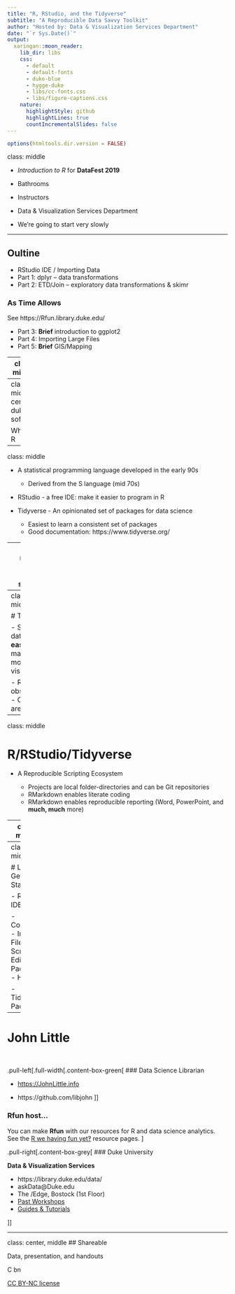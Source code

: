 ```yaml
---
title: "R, RStudio, and the Tidyverse"
subtitle: "A Reproducible Data Savvy Toolkit"
author: "Hosted by: Data & Visualization Services Department"
date: "`r Sys.Date()`"
output:
  xaringan::moon_reader:
    lib_dir: libs
    css: 
      - default
      - default-fonts
      - duke-blue
      - hygge-duke
      - libs/cc-fonts.css
      - libs/figure-captions.css
    nature:
      highlightStyle: github
      highlightLines: true
      countIncrementalSlides: false
---
```

```r
options(htmltools.dir.version = FALSE)
```
class: middle

- *Introduction to R* for **DataFest 2019**

- Bathrooms

- Instructors

- Data & Visualization Services Department

- We're going to start very slowly


---

## Oultine

- RStudio IDE / Importing Data
- Part 1: dplyr -- data transformations
- Part 2: ETD/Join -- exploratory data transformations & skimr

### As Time Allows

See https://Rfun.library.duke.edu/

- Part 3: **Brief** introduction to ggplot2
- Part 4: Importing Large Files
- Part 5: **Brief** GIS/Mapping

---
class: middle

- https://is.gd/intro2r_2019spring

- https://Rfun.library.duke.edu/intro2r

- https://Rfun.Library.Duke.edu

- https://Library.Duke.edu/data

---
class: middle, center, duke-softblue

What is R

---
class: middle

- A statistical programming language developed in the early 90s

    - Derived from the S language (mid 70s)
    
- RStudio - a free IDE:  make it easier to program in R 

- Tidyverse - An opinionated set of packages for data science

    - Easiest to learn a consistent set of packages
    - Good documentation:  https://www.tidyverse.org/

---
class: middle, center, duke-softblue

# Why Tidyverse

---
class:  middle

# Tidy data

- Structured data sets are **easier** to manipulate, model, and visualize

- Rows are observations
- Columns are variables


---
class: middle

# R/RStudio/Tidyverse

- A Reproducible Scripting Ecosystem

    - Projects are local folder-directories and can be Git repositories
    - RMarkdown enables literate coding
    - RMarkdown enables reproducible reporting (Word, PowerPoint, and **much, much** more)
    
---
class: middle

# Literate Programing

- Separate code from prose
- R Notebooks (just one example)

---
class: middle

# Let's Get Started

- Rstudio IDE

    - Console
    - Import Files
    - Script Editor
    - Packages
    - Help
    
- Tidyverse Package


---

# John Little

&nbsp;

.pull-left[.full-width[.content-box-green[
### Data Science Librarian

- [https://JohnLittle.info](https://johnlittle.info/)

- https://github.com/libjohn
]]

### Rfun host...
You can make **Rfun** with our resources for R and data science analytics.  See the [R we having fun yet‽](https://rfun.library.duke.edu/) resource pages.
]

.pull-right[.content-box-grey[
### Duke University

**Data & Visualization Services**

- https://library.duke.edu/data/
- askData@Duke.edu
- The /Edge, Bostock (1st Floor)
- [Past Workshops](https://library.duke.edu/data/news/past-workshops)
- [Guides & Tutorials](https://library.duke.edu/data/tutorials)

]]




---
class: center, middle
## Shareable 

Data, presentation, and handouts 

<span class="cc">
<!-- Key: a: SA, b: BY, c: CC Circle, d: ND, n: NC, m: Sampling, s: Share, r: Remix, C: CC Full Logo -->
C bn
</span>


[CC BY-NC license](https://creativecommons.org/licenses/by-nc/4.0/)



